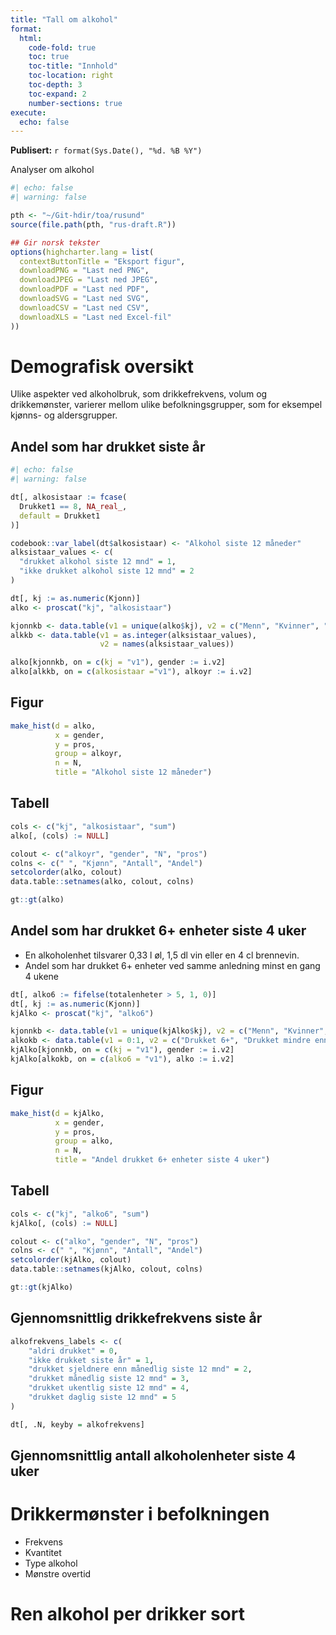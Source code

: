 ```yaml
---
title: "Tall om alkohol"
format:
  html:
    code-fold: true
    toc: true
    toc-title: "Innhold"
    toc-location: right
    toc-depth: 3
    toc-expand: 2
    number-sections: true
execute:
  echo: false
---
```



**Publisert:** `r format(Sys.Date(), "%d. %B %Y")`


Analyser om alkohol 

```r
#| echo: false
#| warning: false

pth <- "~/Git-hdir/toa/rusund"
source(file.path(pth, "rus-draft.R"))

## Gir norsk tekster
options(highcharter.lang = list(
  contextButtonTitle = "Eksport figur",
  downloadPNG = "Last ned PNG",
  downloadJPEG = "Last ned JPEG",
  downloadPDF = "Last ned PDF",
  downloadSVG = "Last ned SVG",
  downloadCSV = "Last ned CSV",
  downloadXLS = "Last ned Excel-fil"
))
```
# Demografisk oversikt

Ulike aspekter ved alkoholbruk, som drikkefrekvens, volum og drikkemønster, varierer mellom ulike befolkningsgrupper, som for eksempel kjønns- og aldersgrupper.

## Andel som har drukket siste år


```r
#| echo: false
#| warning: false

dt[, alkosistaar := fcase(
  Drukket1 == 8, NA_real_,
  default = Drukket1
)]

codebook::var_label(dt$alkosistaar) <- "Alkohol siste 12 måneder"
alksistaar_values <- c(
  "drukket alkohol siste 12 mnd" = 1,
  "ikke drukket alkohol siste 12 mnd" = 2
)

dt[, kj := as.numeric(Kjonn)]
alko <- proscat("kj", "alkosistaar")

kjonnkb <- data.table(v1 = unique(alko$kj), v2 = c("Menn", "Kvinner", "Totalt"))
alkkb <- data.table(v1 = as.integer(alksistaar_values),
                    v2 = names(alksistaar_values))

alko[kjonnkb, on = c(kj = "v1"), gender := i.v2]
alko[alkkb, on = c(alkosistaar ="v1"), alkoyr := i.v2]

```

::: {.panel-tabset}

## Figur

```r
make_hist(d = alko,
          x = gender,
          y = pros,
          group = alkoyr,
          n = N,
          title = "Alkohol siste 12 måneder")
```

## Tabell

```r
cols <- c("kj", "alkosistaar", "sum")
alko[, (cols) := NULL]

colout <- c("alkoyr", "gender", "N", "pros")
colns <- c(" ", "Kjønn", "Antall", "Andel")
setcolorder(alko, colout)
data.table::setnames(alko, colout, colns)

gt::gt(alko)

```
:::


## Andel som har drukket 6+ enheter siste 4 uker 
- En alkoholenhet tilsvarer 0,33 l øl, 1,5 dl vin eller en 4 cl brennevin.
- Andel som har drukket 6+ enheter ved samme anledning minst en gang 4 ukene 


```r
dt[, alko6 := fifelse(totalenheter > 5, 1, 0)]
dt[, kj := as.numeric(Kjonn)]
kjAlko <- proscat("kj", "alko6")

kjonnkb <- data.table(v1 = unique(kjAlko$kj), v2 = c("Menn", "Kvinner", "Totalt"))
alkokb <- data.table(v1 = 0:1, v2 = c("Drukket 6+", "Drukket mindre enn 6+"))
kjAlko[kjonnkb, on = c(kj = "v1"), gender := i.v2]
kjAlko[alkokb, on = c(alko6 = "v1"), alko := i.v2]

```

::: {.panel-tabset}

## Figur
```r
make_hist(d = kjAlko,
          x = gender,
          y = pros,
          group = alko,
          n = N,
          title = "Andel drukket 6+ enheter siste 4 uker")
```

## Tabell
```r
cols <- c("kj", "alko6", "sum")
kjAlko[, (cols) := NULL]

colout <- c("alko", "gender", "N", "pros")
colns <- c(" ", "Kjønn", "Antall", "Andel")
setcolorder(kjAlko, colout)
data.table::setnames(kjAlko, colout, colns)

gt::gt(kjAlko)

```
:::

## Gjennomsnittlig drikkefrekvens siste år

```r

alkofrekvens_labels <- c(
    "aldri drukket" = 0,
    "ikke drukket siste år" = 1,
    "drukket sjeldnere enn månedlig siste 12 mnd" = 2,
    "drukket månedlig siste 12 mnd" = 3,
    "drukket ukentlig siste 12 mnd" = 4,
    "drukket daglig siste 12 mnd" = 5
)

dt[, .N, keyby = alkofrekvens]

```


## Gjennomsnittlig antall alkoholenheter siste 4 uker



# Drikkermønster i befolkningen
- Frekvens
- Kvantitet
- Type alkohol
- Mønstre overtid


# Ren alkohol per drikker sort

